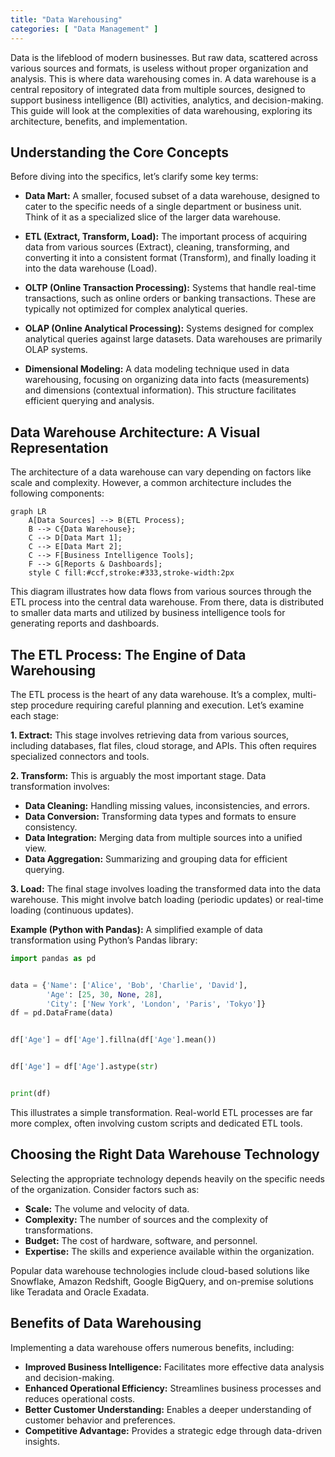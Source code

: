 ```yaml
---
title: "Data Warehousing"
categories: [ "Data Management" ]
---
```



Data is the lifeblood of modern businesses.  But raw data, scattered across various sources and formats, is useless without proper organization and analysis. This is where data warehousing comes in.  A data warehouse is a central repository of integrated data from multiple sources, designed to support business intelligence (BI) activities, analytics, and decision-making. This guide will look at the complexities of data warehousing, exploring its architecture, benefits, and implementation.

## Understanding the Core Concepts

Before diving into the specifics, let's clarify some key terms:

* **Data Mart:** A smaller, focused subset of a data warehouse, designed to cater to the specific needs of a single department or business unit.  Think of it as a specialized slice of the larger data warehouse.

* **ETL (Extract, Transform, Load):**  The important process of acquiring data from various sources (Extract), cleaning, transforming, and converting it into a consistent format (Transform), and finally loading it into the data warehouse (Load).

* **OLTP (Online Transaction Processing):** Systems that handle real-time transactions, such as online orders or banking transactions.  These are typically not optimized for complex analytical queries.

* **OLAP (Online Analytical Processing):** Systems designed for complex analytical queries against large datasets. Data warehouses are primarily OLAP systems.

* **Dimensional Modeling:** A data modeling technique used in data warehousing, focusing on organizing data into facts (measurements) and dimensions (contextual information).  This structure facilitates efficient querying and analysis.


## Data Warehouse Architecture: A Visual Representation

The architecture of a data warehouse can vary depending on factors like scale and complexity. However, a common architecture includes the following components:

```mermaid
graph LR
    A[Data Sources] --> B(ETL Process);
    B --> C{Data Warehouse};
    C --> D[Data Mart 1];
    C --> E[Data Mart 2];
    C --> F[Business Intelligence Tools];
    F --> G[Reports & Dashboards];
    style C fill:#ccf,stroke:#333,stroke-width:2px
```

This diagram illustrates how data flows from various sources through the ETL process into the central data warehouse. From there, data is distributed to smaller data marts and utilized by business intelligence tools for generating reports and dashboards.


## The ETL Process: The Engine of Data Warehousing

The ETL process is the heart of any data warehouse.  It's a complex, multi-step procedure requiring careful planning and execution.  Let's examine each stage:

**1. Extract:**  This stage involves retrieving data from various sources, including databases, flat files, cloud storage, and APIs.  This often requires specialized connectors and tools.

**2. Transform:** This is arguably the most important stage.  Data transformation involves:

* **Data Cleaning:** Handling missing values, inconsistencies, and errors.
* **Data Conversion:**  Transforming data types and formats to ensure consistency.
* **Data Integration:** Merging data from multiple sources into a unified view.
* **Data Aggregation:** Summarizing and grouping data for efficient querying.

**3. Load:** The final stage involves loading the transformed data into the data warehouse.  This might involve batch loading (periodic updates) or real-time loading (continuous updates).

**Example (Python with Pandas):**  A simplified example of data transformation using Python's Pandas library:

```python
import pandas as pd


data = {'Name': ['Alice', 'Bob', 'Charlie', 'David'],
        'Age': [25, 30, None, 28],
        'City': ['New York', 'London', 'Paris', 'Tokyo']}
df = pd.DataFrame(data)


df['Age'] = df['Age'].fillna(df['Age'].mean())


df['Age'] = df['Age'].astype(str)


print(df)
```

This illustrates a simple transformation.  Real-world ETL processes are far more complex, often involving custom scripts and dedicated ETL tools.


## Choosing the Right Data Warehouse Technology

Selecting the appropriate technology depends heavily on the specific needs of the organization.  Consider factors such as:

* **Scale:** The volume and velocity of data.
* **Complexity:** The number of sources and the complexity of transformations.
* **Budget:** The cost of hardware, software, and personnel.
* **Expertise:**  The skills and experience available within the organization.


Popular data warehouse technologies include cloud-based solutions like Snowflake, Amazon Redshift, Google BigQuery, and on-premise solutions like Teradata and Oracle Exadata.


## Benefits of Data Warehousing

Implementing a data warehouse offers numerous benefits, including:

* **Improved Business Intelligence:**  Facilitates more effective data analysis and decision-making.
* **Enhanced Operational Efficiency:** Streamlines business processes and reduces operational costs.
* **Better Customer Understanding:** Enables a deeper understanding of customer behavior and preferences.
* **Competitive Advantage:** Provides a strategic edge through data-driven insights.




